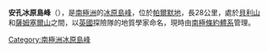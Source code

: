 {{Coord|70|14|S|63|12|W|source:GNIS|display=title}}

'''安孔冰原島峰'''（{{lang-en|Anckorn Nunataks}}），是[[南極洲|南極洲]]的[[冰原島峰|冰原島峰]]，位於[[帕爾默地|帕爾默地]]，長28公里，處於[[貝利山|貝利山]]和[[薩姆塞爾山|薩姆塞爾山]]之間，以[[英國|英國]]探險隊的地質學家命名，現時由[[南極條約體系|南極條約體系]]管理。

{{Antarctica-geo-stub}}
[[Category:南極洲冰原島峰|Category:南極洲冰原島峰]]